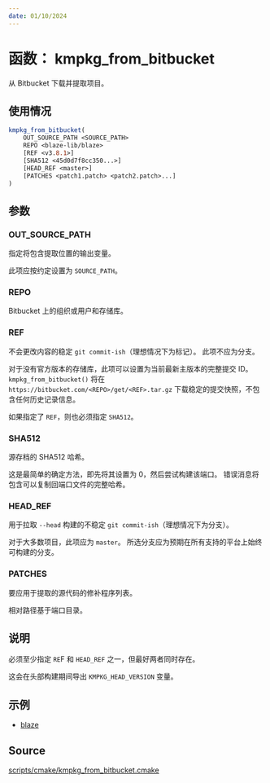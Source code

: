 ```yaml
---
date: 01/10/2024
---
```

# 函数： kmpkg_from_bitbucket

从 Bitbucket 下载并提取项目。

## 使用情况

```cmake
kmpkg_from_bitbucket(
    OUT_SOURCE_PATH <SOURCE_PATH>
    REPO <blaze-lib/blaze>
    [REF <v3.8.1>]
    [SHA512 <45d0d7f8cc350...>]
    [HEAD_REF <master>]
    [PATCHES <patch1.patch> <patch2.patch>...]
)
```

## 参数

### OUT_SOURCE_PATH

指定将包含提取位置的输出变量。

此项应按约定设置为 `SOURCE_PATH`。

### REPO

Bitbucket 上的组织或用户和存储库。

### REF

不会更改内容的稳定 `git commit-ish`（理想情况下为标记）。 此项不应为分支。

对于没有官方版本的存储库，此项可以设置为当前最新主版本的完整提交 ID。 `kmpkg_from_bitbucket()` 将在 `https://bitbucket.com/<REPO>/get/<REF>.tar.gz` 下载稳定的提交快照，不包含任何历史记录信息。

如果指定了 `REF`，则也必须指定 `SHA512`。

### SHA512

源存档的 SHA512 哈希。

这是最简单的确定方法，即先将其设置为 0，然后尝试构建该端口。 错误消息将包含可以复制回端口文件的完整哈希。

### HEAD_REF

用于拉取 `--head` 构建的不稳定 `git commit-ish`（理想情况下为分支）。

对于大多数项目，此项应为 `master`。 所选分支应为预期在所有支持的平台上始终可构建的分支。

### PATCHES

要应用于提取的源代码的修补程序列表。

相对路径基于端口目录。

## 说明

必须至少指定 `RE`F 和 `HEAD_REF` 之一，但最好两者同时存在。

这会在头部构建期间导出 `KMPKG_HEAD_VERSION` 变量。

## 示例

- [blaze](https://gitee.com/kumo-pub/kmpkg/blob/master/ports/blaze/portfile.cmake)

## Source

[scripts/cmake/kmpkg\_from\_bitbucket.cmake](https://gitee.com/kumo-pub/kmpkg/blob/master/scripts/cmake/kmpkg_from_bitbucket.cmake)
